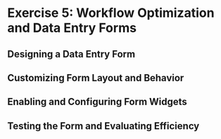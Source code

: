 # Exercise 5: Workflow Optimization and Data Entry Forms

## Designing a Data Entry Form

## Customizing Form Layout and Behavior

## Enabling and Configuring Form Widgets

## Testing the Form and Evaluating Efficiency
